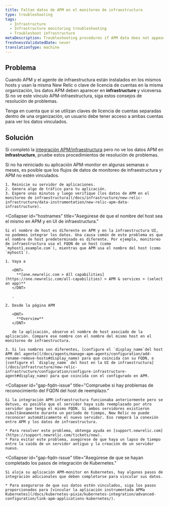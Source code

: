 ```yaml
---
title: Faltan datos de APM en el monitoreo de infraestructura
type: troubleshooting
tags:
  - Infrastructure
  - Infrastructure monitoring troubleshooting
  - Troubleshoot infrastructure
metaDescription: Troubleshooting procedures if APM data does not appear in your infrastructure monitoring UI in New Relic.
freshnessValidatedDate: never
translationType: machine
---
```


## Problema

Cuando APM y el agente de infraestructura están instalados en los mismos hosts y usan la misma New Relic <InlinePopover type="licenseKey"/>o clave de licencia de cuentas en la misma organización, los datos APM deben aparecer en <DNT>**infrastructure**</DNT> y viceversa. Si no ve este vínculo APM-infraestructura, siga estos consejos de resolución de problemas.

Tenga en cuenta que si se utilizan claves de licencia de cuentas separadas dentro de una organización, un usuario debe tener acceso a ambas cuentas para ver los datos vinculados.

## Solución

Si completó la [integración APM/infraestructura](/docs/infrastructure/new-relic-infrastructure/data-instrumentation/new-relic-apm-data-infrastructure) pero no ve los datos APM en <DNT>**infrastructure**</DNT>, pruebe estos procedimientos de resolución de problemas.

<CollapserGroup>
  <Collapser
    id="restart-app-server"
    title="Reinicie el servidor de aplicaciones."
  >
    Si no ha reiniciado su aplicación APM-monitor en algunas semanas o meses, es posible que los flujos de datos de monitoreo de infraestructura y APM no estén vinculados.

    1. Reinicie su servidor de aplicaciones.
    2. Genera algo de tráfico para tu aplicación.
    3. Espere unos minutos y luego verifique [los datos de APM en el monitoreo de infraestructura](/docs/infrastructure/new-relic-infrastructure/data-instrumentation/new-relic-apm-data-infrastructure).
  </Collapser>

  <Collapser
    id="hostnames"
    title="Asegúrese de que el nombre del host sea el mismo en APM y en UI de infraestructura."
  >
    Si el nombre de host es diferente en APM y en la infraestructura UI, no podemos integrar los datos. Una causa común de este problema es que el nombre de host predeterminado es diferente. Por ejemplo, monitoreo de infraestructura usa el FQDN de un host (como `myhost1.example.com`), mientras que APM usa el nombre del host (como `myhost1`).

    1. Vaya a

       <DNT>
         **[one.newrelic.com > All capabilities](https://one.newrelic.com/all-capabilities) > APM & services > (select an app)**
       </DNT>

       .

    2. Desde la página APM

       <DNT>
         **Overview**
       </DNT>

       de la aplicación, observe el nombre de host asociado de la aplicación. Compare ese nombre con el nombre del mismo host en el monitoreo de infraestructura.

    3. Si los nombres son diferentes, [configure el `display_name`del host APM del agente](/docs/agents/manage-apm-agents/configuration/add-rename-remove-hosts#display_name) para que coincida con su FQDN, o [configure el `display_name` del host en la UI de infraestructura](/docs/infrastructure/new-relic-infrastructure/configuration/configure-infrastructure-agent#display_name) para que coincida con el configurado en APM.
  </Collapser>

  <Collapser
    id="gap-fqdn-issue"
    title="Compruebe si hay problemas de reconocimiento del FQDN del host de reemplazo."
  >
    Si la integración APM-infraestructura funcionaba anteriormente pero se detuvo, es posible que el servidor haya sido reemplazado por otro servidor que tenga el mismo FQDN. Si ambos servidores existieron simultáneamente durante un período de tiempo, New Relic no puede reconocer automáticamente el nuevo servidor. Eso romperá la conexión entre APM y los datos de infraestructura.

    * Para resolver este problema, obtenga ayuda en [support.newrelic.com](https://support.newrelic.com/tickets/new).
    * Para evitar este problema, asegúrese de que haya un lapso de tiempo entre la caída de un servidor antiguo y la creación de un servidor nuevo.
  </Collapser>

  <Collapser
    id="gap-fqdn-issue"
    title="Asegúrese de que se hayan completado los pasos de integración de Kubernetes."
  >
    Si aloja su aplicación APM-monitor en Kubernetes, hay algunos pasos de integración adicionales que deben completarse para vincular sus datos.

    * Para asegurarse de que sus datos estén vinculados, siga los pasos proporcionados para [vincular la aplicación instrumentada APMa Kubernetes](/docs/kubernetes-pixie/kubernetes-integration/advanced-configuration/link-apm-applications-kubernetes/).
  </Collapser>
</CollapserGroup>
